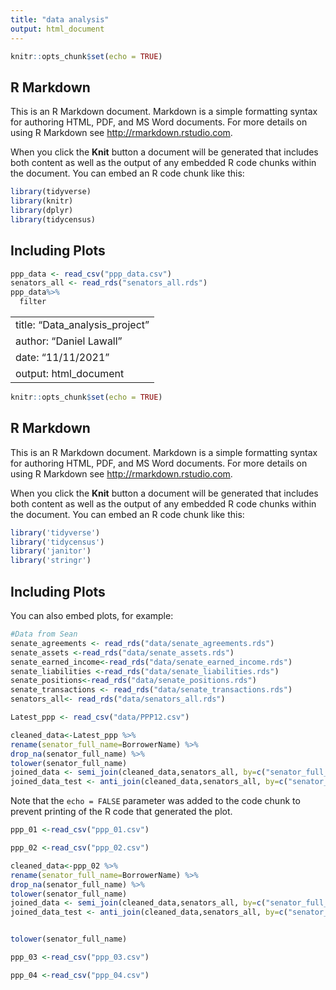 ```yaml
---
title: "data analysis"
output: html_document
---
```


```r
knitr::opts_chunk$set(echo = TRUE)
```

## R Markdown

This is an R Markdown document. Markdown is a simple formatting syntax for authoring HTML, PDF, and MS Word documents. For more details on using R Markdown see <http://rmarkdown.rstudio.com>.

When you click the **Knit** button a document will be generated that includes both content as well as the output of any embedded R code chunks within the document. You can embed an R code chunk like this:

```r
library(tidyverse)
library(knitr)
library(dplyr)
library(tidycensus)

```

## Including Plots


```r
ppp_data <- read_csv("ppp_data.csv")
senators_all <- read_rds("senators_all.rds")
ppp_data%>%
  filter

```


---
title: "Data_analysis_project"
author: "Daniel Lawall"
date: "11/11/2021"
output: html_document
---

```r
knitr::opts_chunk$set(echo = TRUE)
```

## R Markdown

This is an R Markdown document. Markdown is a simple formatting syntax for authoring HTML, PDF, and MS Word documents. For more details on using R Markdown see <http://rmarkdown.rstudio.com>.

When you click the **Knit** button a document will be generated that includes both content as well as the output of any embedded R code chunks within the document. You can embed an R code chunk like this:

```r
library('tidyverse')
library('tidycensus')
library('janitor')
library('stringr')
```

## Including Plots

You can also embed plots, for example:

```r
#Data from Sean 
senate_agreements <- read_rds("data/senate_agreements.rds")
senate_assets <-read_rds("data/senate_assets.rds")
senate_earned_income<-read_rds("data/senate_earned_income.rds")
senate_liabilities <-read_rds("data/senate_liabilities.rds")
senate_positions<-read_rds("data/senate_positions.rds")
senate_transactions <- read_rds("data/senate_transactions.rds")
senators_all<- read_rds("data/senators_all.rds")
```
```r
Latest_ppp <- read_csv("data/PPP12.csv")
```

```r
cleaned_data<-Latest_ppp %>%
rename(senator_full_name=BorrowerName) %>%
drop_na(senator_full_name) %>%
tolower(senator_full_name)
joined_data <- semi_join(cleaned_data,senators_all, by=c("senator_full_name"))
joined_data_test <- anti_join(cleaned_data,senators_all, by=c("senator_full_name"))
```
Note that the `echo = FALSE` parameter was added to the code chunk to prevent printing of the R code that generated the plot.

```r
ppp_01 <-read_csv("ppp_01.csv")
```

```r
ppp_02 <-read_csv("ppp_02.csv")

cleaned_data<-ppp_02 %>%
rename(senator_full_name=BorrowerName) %>%
drop_na(senator_full_name) %>%
tolower(senator_full_name)
joined_data <- semi_join(cleaned_data,senators_all, by=c("senator_full_name"))
joined_data_test <- anti_join(cleaned_data,senators_all, by=c("senator_full_name"))


tolower(senator_full_name)

```

```r
ppp_03 <-read_csv("ppp_03.csv")
```

```r
ppp_04 <-read_csv("ppp_04.csv")
```
